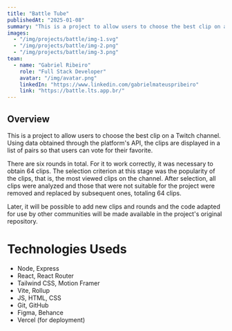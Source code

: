 ```yaml
---
title: "Battle Tube"
publishedAt: "2025-01-08"
summary: "This is a project to allow users to choose the best clip on a Twitch channel. Using data obtained through the platform's API, the clips are displayed in a list of pairs so that users can vote for their favorite."
images:
  - "/img/projects/battle/img-1.svg"
  - "/img/projects/battle/img-2.png"
  - "/img/projects/battle/img-3.png"
team:
  - name: "Gabriel Ribeiro"
    role: "Full Stack Developer"
    avatar: "/img/avatar.png"
    linkedIn: "https://www.linkedin.com/gabrielmateuspribeiro"
    link: "https://battle.lts.app.br/"
---
```


## Overview

This is a project to allow users to choose the best clip on a Twitch channel. Using data obtained through the platform's API, the clips are displayed in a list of pairs so that users can vote for their favorite.

There are six rounds in total. For it to work correctly, it was necessary to obtain 64 clips. The selection criterion at this stage was the popularity of the clips, that is, the most viewed clips on the channel. After selection, all clips were analyzed and those that were not suitable for the project were removed and replaced by subsequent ones, totaling 64 clips.

Later, it will be possible to add new clips and rounds and the code adapted for use by other communities will be made available in the project's original repository.

# Technologies Useds

- Node, Express
- React, React Router
- Tailwind CSS, Motion Framer
- Vite, Rollup
- JS, HTML, CSS
- Git, GitHub
- Figma, Behance
- Vercel (for deployment)
